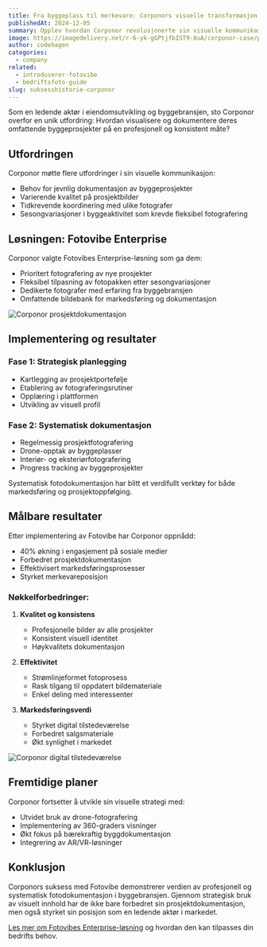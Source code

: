 ```yaml
---
title: Fra byggeplass til merkevare: Corponors visuelle transformasjon
publishedAt: 2024-12-05
summary: Opplev hvordan Corponor revolusjonerte sin visuelle kommunikasjon og styrket sin posisjon i eiendomsmarkedet gjennom strategisk bruk av profesjonell fotografi.
image: https://imagedelivery.net/r-6-yk-gGPtjfbIST9-8uA/corponor-case/public
author: codehagen
categories:
  - company
related:
  - introduserer-fotovibe
  - bedriftsfoto-guide
slug: suksesshistorie-corponor
---
```


Som en ledende aktør i eiendomsutvikling og byggebransjen, sto Corponor overfor en unik utfordring: Hvordan visualisere og dokumentere deres omfattende byggeprosjekter på en profesjonell og konsistent måte?

## Utfordringen

Corponor møtte flere utfordringer i sin visuelle kommunikasjon:
- Behov for jevnlig dokumentasjon av byggeprosjekter
- Varierende kvalitet på prosjektbilder
- Tidkrevende koordinering med ulike fotografer
- Sesongvariasjoner i byggeaktivitet som krevde fleksibel fotografering

<Quote
  author="Thomas Andersen"
  authorSrc="https://imagedelivery.net/r-6-yk-gGPtjfbIST9-8uA/thomas-corponor/public"
  title="Prosjektdirektør"
  company="Corponor"
  companySrc="https://imagedelivery.net/r-6-yk-gGPtjfbIST9-8uA/corponor-logo/public"
  text="Vi trengte en løsning som kunne følge våre prosjekter fra første spadetak til ferdig bygg, med konsistent kvalitet og fleksibilitet i forhold til våre byggetider."
/>

## Løsningen: Fotovibe Enterprise

Corponor valgte Fotovibes Enterprise-løsning som ga dem:
- Prioritert fotografering av nye prosjekter
- Fleksibel tilpasning av fotopakken etter sesongvariasjoner
- Dedikerte fotografer med erfaring fra byggebransjen
- Omfattende bildebank for markedsføring og dokumentasjon

<Image
  alt="Corponor prosjektdokumentasjon"
  src="https://imagedelivery.net/r-6-yk-gGPtjfbIST9-8uA/corponor-projects/public"
  width={1200}
  height={800}
/>

## Implementering og resultater

### Fase 1: Strategisk planlegging
- Kartlegging av prosjektportefølje
- Etablering av fotograferingsrutiner
- Opplæring i plattformen
- Utvikling av visuell profil

### Fase 2: Systematisk dokumentasjon
- Regelmessig prosjektfotografering
- Drone-opptak av byggeplasser
- Interiør- og eksteriørfotografering
- Progress tracking av byggeprosjekter

<Note variant="info">
  Systematisk fotodokumentasjon har blitt et verdifullt verktøy for både markedsføring og prosjektoppfølging.
</Note>

## Målbare resultater

Etter implementering av Fotovibe har Corponor oppnådd:
- 40% økning i engasjement på sosiale medier
- Forbedret prosjektdokumentasjon
- Effektivisert markedsføringsprosesser
- Styrket merkevareposisjon

### Nøkkelforbedringer:
1. **Kvalitet og konsistens**
   - Profesjonelle bilder av alle prosjekter
   - Konsistent visuell identitet
   - Høykvalitets dokumentasjon

2. **Effektivitet**
   - Strømlinjeformet fotoprosess
   - Rask tilgang til oppdatert bildemateriale
   - Enkel deling med interessenter

3. **Markedsføringsverdi**
   - Styrket digital tilstedeværelse
   - Forbedret salgsmateriale
   - Økt synlighet i markedet

<Image
  alt="Corponor digital tilstedeværelse"
  src="https://imagedelivery.net/r-6-yk-gGPtjfbIST9-8uA/corponor-digital/public"
  width={1200}
  height={800}
/>

## Fremtidige planer

Corponor fortsetter å utvikle sin visuelle strategi med:
- Utvidet bruk av drone-fotografering
- Implementering av 360-graders visninger
- Økt fokus på bærekraftig byggdokumentasjon
- Integrering av AR/VR-løsninger

<Quote
  author="Maria Nilsen"
  authorSrc="https://imagedelivery.net/r-6-yk-gGPtjfbIST9-8uA/maria-corponor/public"
  title="Markedssjef"
  company="Corponor"
  companySrc="https://imagedelivery.net/r-6-yk-gGPtjfbIST9-8uA/corponor-logo/public"
  text="Fotovibe har ikke bare gitt oss bedre bilder – de har gitt oss et strategisk verktøy for å dokumentere og markedsføre våre prosjekter på en profesjonell måte."
/>

## Konklusjon

Corponors suksess med Fotovibe demonstrerer verdien av profesjonell og systematisk fotodokumentasjon i byggebransjen. Gjennom strategisk bruk av visuelt innhold har de ikke bare forbedret sin prosjektdokumentasjon, men også styrket sin posisjon som en ledende aktør i markedet.

[Les mer om Fotovibes Enterprise-løsning](/enterprise) og hvordan den kan tilpasses din bedrifts behov. 